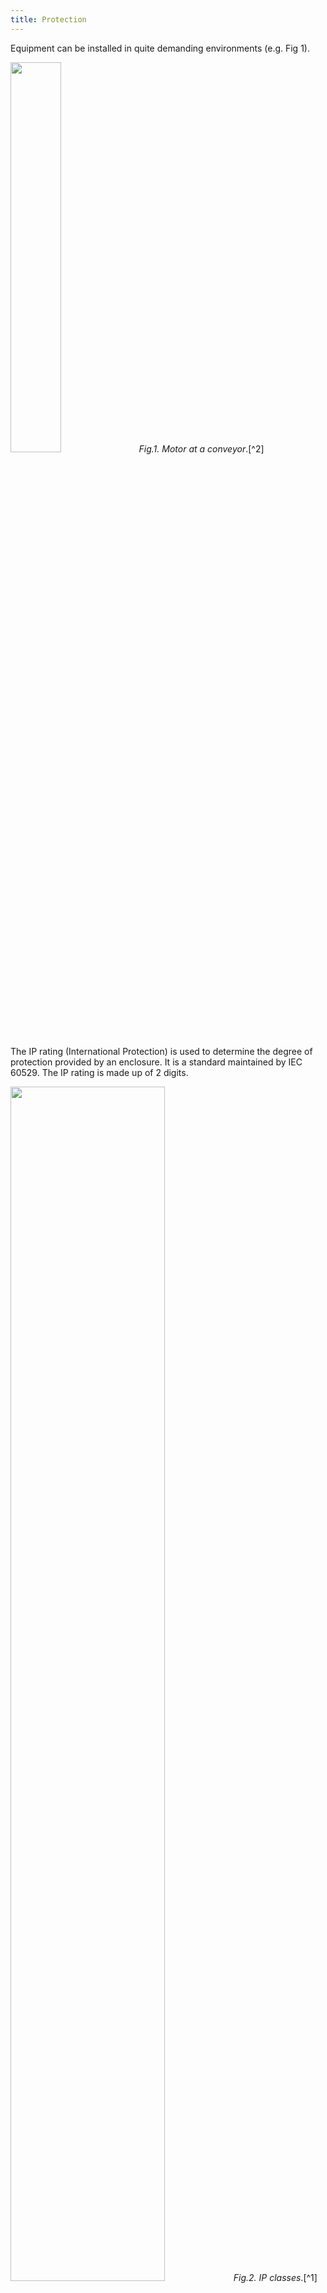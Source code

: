 ```yaml
---
title: Protection
---
```


Equipment can be installed in quite demanding environments (e.g. Fig 1).


<img src={EM_protectionImage.src} width="40%" height="40%" /> _Fig.1. Motor at a conveyor_.[^2]

The IP rating (International Protection) is used to determine the degree of protection provided by an enclosure. It is a standard maintained by IEC 60529. The IP rating is made up of 2 digits.


<img src={EM_protection_tableImage.src} width="70%" height="70%" /> _Fig.2. IP classes_.[^1]

In _DriveConstructor_ everything is simplified to only two protection variants: “low” and “high”.

##### Electric machine protection

* “low” is designated IP21/23, meaning protection against solid object with a diameter >12.5 mm and against falling water, but not splashed from all directions.
* “high” is designated IP54/55, meaning protection against dust and against water, coming from any direction.

Totally enclosed air-cooled machines are larger than open-ventilated machines.

##### FC protection

* “low” is designated IP21/31, meaning protection against solid object with a diameter >12.5 mm and against vertically dropping water.
* “high” is designated IP54/55, meaning protection against dust and against water, coming from any direction.

Operational environment (dust, moist) defines requirements to the enclosure of the FC. FC with higher protection class in more expensive.

##### Examples

* Machine with IP23 – «drip proof» or «indoor». Predominately used in the refrigeration and compressor industries for their reduced frame size offerings. Are commonly found in environments where dirt and moisture are minimal. They are used in plant rooms and buildings on pumps, fans, blowers and compressors. Drip proof motors are the most cost effective industrial motor because of their design. They maximize ventilation through the motor providing the highest amount of heat dissipation. In turn more output power can be achieved in a smaller motor frame reducing cost. Typically used for indoor applications in relatively clean, dry locations.
* Machine with IP 54 or IP 55 (sometimes called «weather protection» or «weather proof») is suitable for outdoor installation with the airpath designed to minimize the ingress of harmful substances. Prevents the free exchange of air between the inside and outside of the frame, but does not make the frame completely air tight.


<img src={EM_protection_exImage.src} width="30%" height="30%" /> _Fig.3. Open drip proof motor example_.[^3]

IP21/23 machine would have better cooling so it may be ~20% lighter and more compact than IP54/55 machine (aslo cheaper). Inspite of their higher cost totally enclosed machines are being used increasingly in industry.

If you are not sure which protection to choose set it to «any».

---

[^1] [Source missing!](http://www.zkg.de/en/artikel/zkg_2012-05_Resilient_rugged_low-maintenance_1419770.html)
[^2] [Source](http://www.zkg.de/en/artikel/zkg_2012-05_Resilient_rugged_low-maintenance_1419770.html)
[^3] [Source missing!](http://www.zkg.de/en/artikel/zkg_2012-05_Resilient_rugged_low-maintenance_1419770.html)
